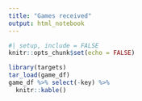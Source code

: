 ```yaml
---
title: "Games received"
output: html_notebook
---
```


```r
#| setup, include = FALSE
knitr::opts_chunk$set(echo = FALSE)
```

```r
library(targets)
tar_load(game_df)
game_df %>% select(-key) %>% 
  knitr::kable()
```

